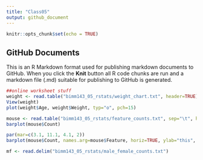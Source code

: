 ```yaml
---
title: "Class05"
output: github_document
---
```


```r
knitr::opts_chunk$set(echo = TRUE)
```

## GitHub Documents

This is an R Markdown format used for publishing markdown documents to GitHub. When you click the **Knit** button all R code chunks are run and a markdown file (.md) suitable for publishing to GitHub is generated.

```r
##online worksheet stuff
weight <- read.table("bimm143_05_rstats/weight_chart.txt", header=TRUE)
View(weight)
plot(weight$Age, weight$Weight, typ="o", pch=15)

```

```r
mouse <- read.table("bimm143_05_rstats/feature_counts.txt", sep="\t", header=TRUE)
barplot(mouse$Count)

```

```r
par(mar=c(3.1, 11.1, 4.1, 2))
barplot(mouse$Count, names.arg=mouse$Feature, horiz=TRUE, ylab="this", main="Number of features in the mouse GRCm38 genome", las=1, xlim=c(0,80000))

```

```r
mf <- read.delim("bimm143_05_rstats/male_female_counts.txt")
```


